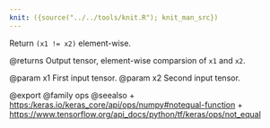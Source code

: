 ```yaml
---
knit: ({source("../../tools/knit.R"); knit_man_src})
---
```

Return `(x1 != x2)` element-wise.

@returns
    Output tensor, element-wise comparsion of `x1` and `x2`.

@param x1 First input tensor.
@param x2 Second input tensor.

@export
@family ops
@seealso
+ <https:/keras.io/keras_core/api/ops/numpy#notequal-function>
+ <https://www.tensorflow.org/api_docs/python/tf/keras/ops/not_equal>
